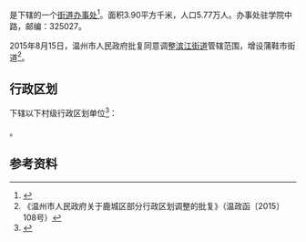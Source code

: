 {{中国乡级行政区|33/03/02/030/000}}

'''{{PAGENAMEBASE}}'''是{{PRC admin/fullname|33/03/02/030/000|3}}下辖的一个[[街道办事处|街道办事处]]<ref>{{PRC admin/ref sgc|{{PRC admin/parent|33/03/02/030/000}}}}</ref>。面积3.90平方千米，人口5.77万人。办事处驻学院中路，邮编：325027。

2015年8月15日，温州市人民政府批复同意调整[[滨江街道_(温州市)|滨江街道]]管辖范围，增设蒲鞋市街道<ref>《温州市人民政府关于鹿城区部分行政区划调整的批复》（温政函〔2015〕108号）</ref>。

== 行政区划 ==
{{PAGENAMEBASE}}下辖以下村级行政区划单位<ref>{{PRC admin/ref sgc|33/03/02/030/000}}</ref>：

{{PRC admin/children|33/03/02/030/000}}。

== 参考资料 ==
{{reflist}}

{{浙江行政区划小作品}}
{{PRC admin/navcat|33/03/02/030/000}}